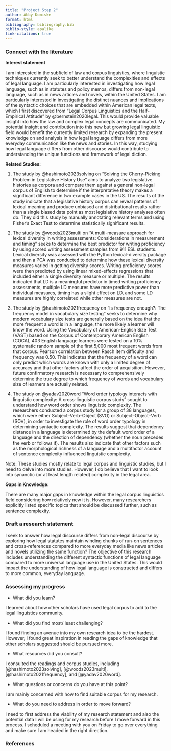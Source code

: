```yaml
---
title: "Project Step 2"
author: Abby Komiske 
format: html 
bibliography: bibliography.bib 
biblio-style: apalike
link-citations: true
---
```


### Connect with the literature 

**Interest statement** 

I am interested in the subfield of law and corpus linguistics, where linguistic techniques currently seek to better understand the complexities and effects of legal language. I am particularly interested in investigating how legal language, such as in statutes and policy memos, differs from non-legal language, such as in news articles and novels, within the United States. I am particularly interested in investigating the distinct nuances and implications of the syntactic choices that are embedded within American legal texts, which I first discovered from "Legal Corpus Linguistics and the Half-Empirical Attitude" by @bernstein2020legal. This would provide valuable insight into how the law and complex legal concepts are communicated. My potential insight and contribution into this new but growing legal linguistic field would benefit the currently limited research by expanding the present knowledge on and analysis in how legal language differs from more everyday communication like the news and stories. In this way, studying how legal language differs from other discourse would contribute to understanding the unique functions and framework of legal diction.

**Related Studies:**

1. The study by @hashimoto2023solving on "Solving the Cherry-Picking Problem in Legislative History Use" aims to analyze two legislative histories as corpora and compare them against a general non-legal corpus of English to determine if the interpretative theory makes a significant difference in two example cases in the US. The results of the study indicate that a legislative history corpus can reveal  patterns of lexical meaning and produce unbiased  and  distributional  results  rather  than  a  single  biased data  point  as  most  legislative  history analyses often do. They did this study by manually annotating relevant terms and using Fisher’s  Exact Test to determine statistically significant results.  

2. The study by @woods2023multi on "A multi-measure approach for lexical diversity in writing assessments: Considerations in measurement and timing" seeks to determine the best predictor for writing proficiency by using scored writing assessment samples from 911 ESL students. Lexical diversity was assessed with the Python lexical-diversity package and then a PCA was conducted to determine how these lexical diversity measures varied in getting diversity scores. Writing proficiency scores were then predicted by using linear mixed-effects regressions that included either a single diversity measure or multiple. The results indicated that LD is a meaningful predictor in timed writing proficiency assessments, multiple LD measures have more predictive power than individual measures, timing has a slight effect on LD, and some LD measures are highly correlated while other measures are not. 

3. The study by @hashimoto2021frequency on "Is frequency enough?: The frequency model in vocabulary size testing" seeks to determine why modern vocabulary size tests are generally based on the idea that the more frequent a word is in a language, the more likely a learner will know the word. Using the Vocabulary of American-English Size Test (VAST) based on the Corpus of Contemporary American English (COCA), 403 English language learners were tested on a 10% systematic random sample of the first 5,000 most frequent words from that corpus. Pearson correlation between Rasch item difficulty and frequency was 0.50. This indicates that the frequency of a word can only predict which words are known with only a limited degree of accuracy and that other factors affect the order of acquisition. However, future confirmatory research is necessary to comprehensively determine the true degree to which frequency of words and vocabulary size of learners are actually related.

4. The study on @yadav2020word "Word order typology interacts with linguistic complexity: A cross-linguistic corpus study" sought to understand how word order shows linguistic complexity. The researchers conducted a corpus study for a group of 38 languages, which were either Subject–Verb–Object (SVO) or Subject–Object–Verb (SOV), in order to investigate the role of word order typology in determining syntactic complexity. The results suggest that dependency distance in a language is determined by the default word order of a language and the direction of dependency (whether the noun precedes the verb or follows it). The results also indicate that other factors such as the morphological richness of a language and a multifactor account of sentence complexity influenced linguistic complexity.

Note: These studies mostly relate to legal corpus and linguistic studies, but I need to delve into more studies. However, I do believe that I want to look into synanctic (or at least length related) complexity in the legal area. 


**Gaps in Knowledge:**

There are many major gaps in knowledge within the legal corpus linguistics field considering how relatively new it is. However, many researchers explicitly listed specific topics that should be discussed further, such as sentence complexity.  
 

### Draft a research statement

I seek to answer how legal discourse differs from non-legal discourse by exploring how legal statutes maintain winding chunks of run-on sentences and cross-references compared to more everyday media like news articles and novels utilizing the same function? The objective of this research includes understanding the different syntactic functions of legal language compared to more universal language use in the United States. This would impact the understanding of how legal language is constructed and differs to more common, everyday language.

### Assessing my progress

- What did you learn?

I learned about how other scholars have used legal corpus to add to the legal linguistics community. 

- What did you find most/ least challenging?

I found finding an avenue into my own research idea to be the hardest. However, I found great inspiration in reading the gaps of knowledge that other scholars suggested should be pursued more. 

- What resources did you consult?

I consulted the readings and corpus studies, including [@hashimoto2023solving], [@woods2023multi], [@hashimoto2021frequency], and [@yadav2020word].  

- What questions or concerns do you have at this point?

I am mainly concerned with how to find suitable corpus for my research.

- What do you need to address in order to move forward?

I need to first address the viability of my research statement and also the potential data I will be using for my research before I move forward in this process. I scheduled a meeting with you on Friday to go over everything and make sure I am headed in the right direction. 

### References 

